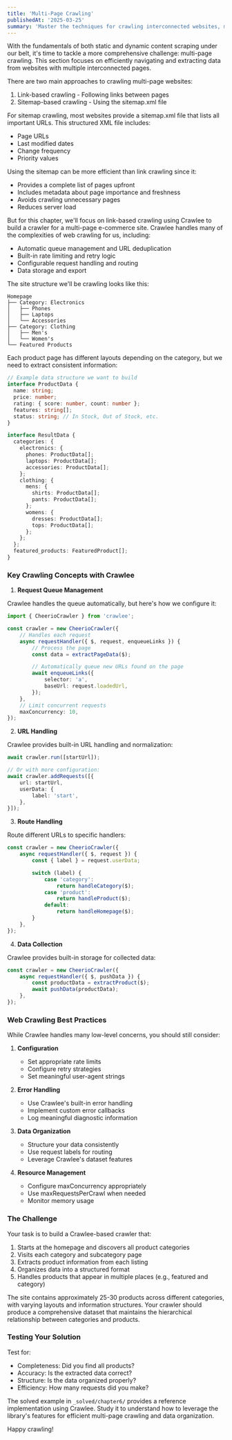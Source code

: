 ```yaml
---
title: 'Multi-Page Crawling'
publishedAt: '2025-03-25'
summary: 'Master the techniques for crawling interconnected websites, managing sitemaps, and handling duplicate content'
---
```


With the fundamentals of both static and dynamic content scraping under our belt, it's time to tackle a more comprehensive challenge: multi-page crawling. This section focuses on efficiently navigating and extracting data from websites with multiple interconnected pages.

There are two main approaches to crawling multi-page websites:

1. Link-based crawling - Following links between pages
2. Sitemap-based crawling - Using the sitemap.xml file

For sitemap crawling, most websites provide a sitemap.xml file that lists all important URLs. This structured XML file includes:

- Page URLs
- Last modified dates
- Change frequency
- Priority values

Using the sitemap can be more efficient than link crawling since it:
- Provides a complete list of pages upfront
- Includes metadata about page importance and freshness
- Avoids crawling unnecessary pages
- Reduces server load

But for this chapter, we'll focus on link-based crawling using Crawlee to build a crawler for a multi-page e-commerce site. Crawlee handles many of the complexities of web crawling for us, including:

- Automatic queue management and URL deduplication
- Built-in rate limiting and retry logic
- Configurable request handling and routing
- Data storage and export

The site structure we'll be crawling looks like this:

```
Homepage
├── Category: Electronics
│   ├── Phones
│   ├── Laptops
│   └── Accessories
├── Category: Clothing
│   ├── Men's
│   └── Women's
└── Featured Products
```

Each product page has different layouts depending on the category, but we need to extract consistent information:

```typescript
// Example data structure we want to build
interface ProductData {
  name: string;
  price: number;
  rating: { score: number, count: number };
  features: string[];
  status: string; // In Stock, Out of Stock, etc.
}

interface ResultData {
  categories: {
    electronics: {
      phones: ProductData[];
      laptops: ProductData[];
      accessories: ProductData[];
    };
    clothing: {
      mens: {
        shirts: ProductData[];
        pants: ProductData[];
      };
      womens: {
        dresses: ProductData[];
        tops: ProductData[];
      };
    };
  };
  featured_products: FeaturedProduct[];
}
```

### Key Crawling Concepts with Crawlee

1. **Request Queue Management**

Crawlee handles the queue automatically, but here's how we configure it:

```typescript
import { CheerioCrawler } from 'crawlee';

const crawler = new CheerioCrawler({
    // Handles each request
    async requestHandler({ $, request, enqueueLinks }) {
        // Process the page
        const data = extractPageData($);

        // Automatically queue new URLs found on the page
        await enqueueLinks({
            selector: 'a',
            baseUrl: request.loadedUrl,
        });
    },
    // Limit concurrent requests
    maxConcurrency: 10,
});
```

2. **URL Handling**

Crawlee provides built-in URL handling and normalization:

```typescript
await crawler.run([startUrl]);

// Or with more configuration:
await crawler.addRequests([{
    url: startUrl,
    userData: {
        label: 'start',
    },
}]);
```

3. **Route Handling**

Route different URLs to specific handlers:

```typescript
const crawler = new CheerioCrawler({
    async requestHandler({ $, request }) {
        const { label } = request.userData;

        switch (label) {
            case 'category':
                return handleCategory($);
            case 'product':
                return handleProduct($);
            default:
                return handleHomepage($);
        }
    },
});
```

4. **Data Collection**

Crawlee provides built-in storage for collected data:

```typescript
const crawler = new CheerioCrawler({
    async requestHandler({ $, pushData }) {
        const productData = extractProduct($);
        await pushData(productData);
    },
});
```

### Web Crawling Best Practices

While Crawlee handles many low-level concerns, you should still consider:

1. **Configuration**
   - Set appropriate rate limits
   - Configure retry strategies
   - Set meaningful user-agent strings

2. **Error Handling**
   - Use Crawlee's built-in error handling
   - Implement custom error callbacks
   - Log meaningful diagnostic information

3. **Data Organization**
   - Structure your data consistently
   - Use request labels for routing
   - Leverage Crawlee's dataset features

4. **Resource Management**
   - Configure maxConcurrency appropriately
   - Use maxRequestsPerCrawl when needed
   - Monitor memory usage

### The Challenge

Your task is to build a Crawlee-based crawler that:

1. Starts at the homepage and discovers all product categories
2. Visits each category and subcategory page
3. Extracts product information from each listing
4. Organizes data into a structured format
5. Handles products that appear in multiple places (e.g., featured and category)

The site contains approximately 25-30 products across different categories, with varying layouts and information structures. Your crawler should produce a comprehensive dataset that maintains the hierarchical relationship between categories and products.

### Testing Your Solution

Test for:
- Completeness: Did you find all products?
- Accuracy: Is the extracted data correct?
- Structure: Is the data organized properly?
- Efficiency: How many requests did you make?

The solved example in `_solved/chapter6/` provides a reference implementation using Crawlee. Study it to understand how to leverage the library's features for efficient multi-page crawling and data organization.

Happy crawling!
